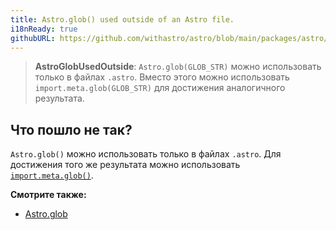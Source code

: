```yaml
---
title: Astro.glob() used outside of an Astro file.
i18nReady: true
githubURL: https://github.com/withastro/astro/blob/main/packages/astro/src/core/errors/errors-data.ts
---
```


> **AstroGlobUsedOutside**: `Astro.glob(GLOB_STR)` можно использовать только в файлах `.astro`. Вместо этого можно использовать `import.meta.glob(GLOB_STR)` для достижения аналогичного результата.

## Что пошло не так?

`Astro.glob()` можно использовать только в файлах `.astro`. Для достижения того же результата можно использовать [`import.meta.glob()`](https://vite.dev/guide/features.html#glob-import).

**Смотрите также:**

-  [Astro.glob](/ru/reference/api-reference/#astroglob)
